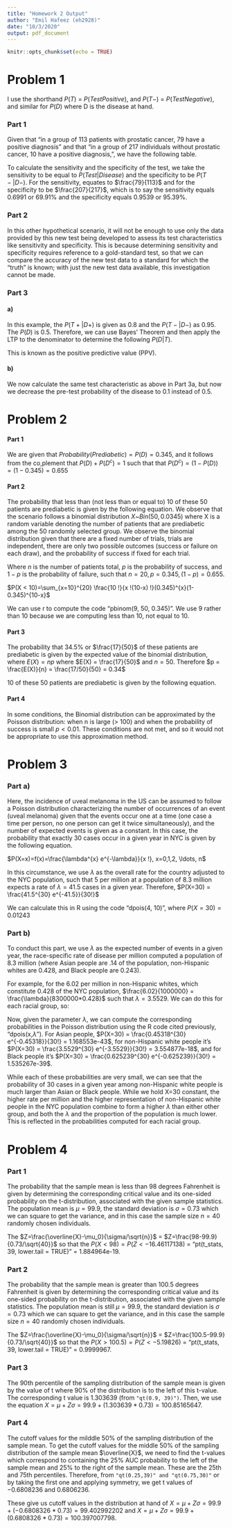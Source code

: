 ```yaml
---
title: "Homework 2 Output"
author: "Emil Hafeez (eh2928)"
date: "10/3/2020"
output: pdf_document
---
```


```r
knitr::opts_chunk$set(echo = TRUE)
```

# Problem 1

I use the shorthand $P(T)$ = $P(Test Positive)$, and $P(T-)$ = $P(Test Negative)$, and similar for $P(D)$ where D is the disease at hand.

### Part 1
Given that "in a group of 113 patients with prostatic cancer, 79 have a positive diagnosis" and that "in a group of 217 individuals without prostatic cancer, 10 have a positive diagnosis,", we have the following table. 
\begin{center}
\begin{tabular}{|l|l|l|}
\hline & With Prostatic Cancer & Without Prostatic Cancer \\
\hline Test Positive (T) & 79 & 10 \\
\hline Test Negative (T-) & 34 & 207 \\
\hline Total & 113 & 217 \\
\hline
\end{tabular}
\end{center}

To calculate the sensitivity and the specificity of the test, we take the sensitivity to be equal to $P(Test | Disease)$ and the specificity to be $P(T- | D-)$. For the sensitivity, equates to $\frac{79}{113}$ and for the specificity to be $\frac{207}{217}$, which is to say the sensitivity equals $0.6991$ or $69.91$% and the specificity equals $0.9539$ or $95.39$%. 

### Part 2
In this other hypothetical scenario, it will not be enough to use only the data provided by this new test being developed to assess its test characteristics like sensitivity and specificity. This is because determining sensitivity and specificity requires reference to a gold-standard test, so that we can compare the accuracy of the new test data to a standard for which the "truth" is known; with just the new test data available, this investigation cannot be made.

### Part 3
#### a) 
In this example, the $P(T+| D+)$ is given as $0.8$ and the $P(T-|D-)$ as $0.95$. The $P(D)$ is $0.5$. Therefore, we can use Bayes' Theorem and then apply the LTP to the denominator to determine the following $P(D|T)$.

\begin{center}
$P(T|D)$ = $\frac{P(T|D)*P(D)}{P(T)}$ = $\frac{P(T|D)*P(D)}{P(T)}$ = $\frac{P(T|D)*P(D)}{P(T|D)P(D)+(P(T|D-)P(D-)}$ = $\frac{(0.8)(0.5)}{(0.8)(0.5)+(0.95)(0.5)}$ = $0.4571$. 
\end{center}

This is known as the positive predictive value (PPV).

#### b)

We now calculate the same test characteristic as above in Part 3a, but now we decrease the pre-test probability of the disease to 0.1 instead of 0.5. 

\begin{center}
$P(T|D)$ = $\frac{P(T|D)*P(D)}{P(T)}$ = $\frac{P(T|D)*P(D)}{P(T)}$ = $\frac{P(T|D)*P(D)}{P(T|D)P(D)+(P(T|D-)P(D-)}$ = $\frac{(0.8)(0.1)}{(0.8)(0.1)+(0.95)(0.9)}$ = $0.0856$. 
\end{center}


# Problem 2
#### Part 1 

We are given that $Probability(Prediabetic) = P(D) = 0.345$, and it follows from the co,plement that $P(D) + P(D^c) = 1$ such that that $P(D^c) = (1-P(D)) = (1-0.345) = 0.655$ 

#### Part 2

The probability that less than (not less than or equal to) 10 of these 50 patients are prediabetic is given by the following equation. We observe that the scenario follows a binomial distribution $X$~$Bin(50, 0.0345)$ where X is a random variable denoting the number of patients that are prediabetic among the 50 randomly selected group. We observe the binomial distribution given that there are a fixed number of trials, trials are independent, there are only two possible outcomes (success or failure on each draw), and the probability of success if fixed for each trial.

Where $n$ is the number of patients total, $p$ is the probability of success, and $1-p$ is the probability of failure, such that $n = 20, p = 0.345, (1-p) = 0.655$. 

$P(X < 10)=\sum_{x=10}^{20} \frac{10 !}{x !(10-x) !}(0.345)^{x}(1-0.345)^{10-x}$

We can use r to compute the code "pbinom(9, 50, 0.345)". We use 9 rather than 10 because we are computing less than 10, not equal to 10.

#### Part 3

The probability that 34.5% or $\frac{17}{50}$ of these patients are prediabetic is given by the expected value of the binomial distribution, where $E(X) = np$ where $E(X) = \frac{17}{50}$ and $n=50$. Therefore $p = \frac{E(X)}{n} = \frac{17/50}{50} = 0.34$

10 of these 50 patients are prediabetic is given by the following equation.

#### Part 4

In some conditions, the Binomial distribution can be approximated by the Poisson distribution: when n is large (> 100) and when the probability of success is small $p<0.01$. These conditions are not met, and so it would not be appropriate to use this approximation method. 


# Problem 3

### Part a)

Here, the incidence of uveal melanoma in the US can be assumed to follow a Poisson distribution characterizing the number of occurrences of an event (uveal melanoma) given that the events occur one at a time (one case a time per person, no one person can get it twice simultaneously), and the number of expected events is given as a constant. In this case, the probability that exactly 30 cases occur in a given year in NYC is given by the following equation.

$P(X=x)=f(x)=\frac{\lambda^{x} e^{-\lambda}}{x !}, x=0,1,2, \ldots, n$ 

In this circumstance, we use $\lambda$ as the overall rate for the country adjusted to the NYC population, such that 5 per million at a population of 8.3 million expects a rate of $\lambda = 41.5$ cases in a given year. Therefore,
$P(X=30) = \frac{41.5^{30} e^{-41.5}}{30!}$

We can calculate this in R using the code "dpois(4, 10)", where $P(X=30) = 0.01243$

### Part b)
To conduct this part, we use $\lambda$ as the expected number of events in a given year, the race-specific rate of disease per million computed a population of 8.3 million (where Asian people are .14 of the population, non-Hispanic whites are 0.428, and Black people are 0.243).

For example, for the 6.02 per million in non-Hispanic whites, which constitute 0.428 of the NYC population, $\frac{6.02}{1000000} = \frac{\lambda}{8300000*0.428}$ such that $\lambda = 3.5529$. We can do this for each racial group, so:

\begin{tabular}{|l|l|l|}
\hline Racial group & Racial Demographic proportion in the NYC population & Race-specific $\lambda$ \\
\hline Asian & 0.14 & 0.45318 \\
\hline non-Hispanic white & 0.428 & 3.5529 \\
\hline Black & 0.243 & 0.d \\
\hline
\end{tabular}

Now, given the parameter $\lambda$, we can compute the corresponding probabilities in the Poisson distribution using the R code cited previously, "dpois(x,$\lambda$"). 
For Asian people, $P(X=30) = \frac{0.45318^{30} e^{-0.45318}}{30!} = 1.168553e-43$, for non-Hispanic white people it's $P(X=30) = \frac{3.5529^{30} e^{-3.5529}}{30!} = 3.554877e-18$, and for Black people it's $P(X=30) = \frac{0.625239^{30} e^{-0.625239}}{30!} = 1.535267e-39$.

While each of these probabilities are very small, we can see that the probability of 30 cases in a given year among non-Hispanic white people is much larger than Asian or Black people. While we hold X=30 constant, the higher rate per million and the higher representation of non-Hispanic white people in the NYC population combine to form a higher $\lambda$ than either other group, and both the $\lambda$ and the proportion of the population is much lower. This is reflected in the probabilities computed for each racial group. 

# Problem 4

### Part 1 

The probability that the sample mean is less than 98 degrees Fahrenheit is given by determining the corresponding critical value and its one-sided probability on the t-distribution, associated with the given sample statistics. The population mean is $\mu = 99.9$, the standard deviation is $\sigma = 0.73$ which we can square to get the variance, and in this case the sample size $n = 40$ randomly chosen individuals.

The $Z=\frac{\overline{X}-\mu_0}{\sigma/\sqrt{n}}$ = $Z=\frac{98-99.9}{0.73/\sqrt{40}}$ so that the $P(X<98)=P(Z<-16.46117138)$ = "pt(t_stats, 39, lower.tail = TRUE)" = 1.884964e-19. 

### Part 2

The probability that the sample mean is greater than 100.5 degrees Fahrenheit is given by determining the corresponding critical value and its one-sided probability on the t-distribution, associated with the given sample statistics. The population mean is still $\mu = 99.9$, the standard deviation is $\sigma = 0.73$ which we can square to get the variance, and in this case the sample size $n = 40$ randomly chosen individuals.

The $Z=\frac{\overline{X}-\mu_0}{\sigma/\sqrt{n}}$ = $Z=\frac{100.5-99.9}{0.73/\sqrt{40}}$ so that the $P(X>100.5)=P(Z<-5.19826)$ = "pt(t_stats, 39, lower.tail = TRUE)" = 0.9999967. 

### Part 3

The 90th percentile of the sampling distribution of the sample mean is given by the value of t where 90% of the distribution is to the left of this t-value. The corresponding t value is 1.303639 (from `"qt(0.9, 39)")`. Then, we use the equation $X = \mu + Z\sigma = 99.9+(1.303639*0.73) = 100.85165647$. 

### Part 4
The cutoff values for the milddle 50% of the sampling distribution of the sample mean.
To get the cutoff values for the middle 50% of the sampling distribution of the sample mean $\overline{X}$, we need to find the t-values which correspond to containing the 25% AUC probability to the left of the sample mean and 25% to the right of the sample mean. These are the 25th and 75th percentiles. Therefore, from `"qt(0.25,39)" and "qt(0.75,30)"` or by taking the first one and applying symmetry, we get t values of $-0.6808236$ and $0.6806236$. 

These give us cutoff values in the distribution at hand of $X = \mu + Z\sigma = 99.9+(-0.6808326*0.73) = 99.402992202$ and $X = \mu + Z\sigma = 99.9+(0.6808326*0.73) = 100.397007798$. 


